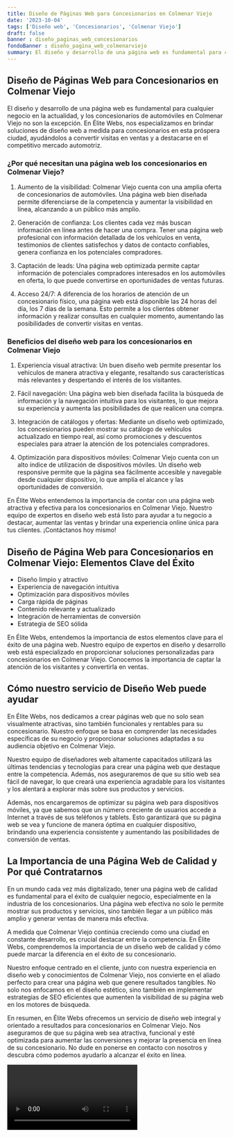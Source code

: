 ```yaml
---
title: Diseño de Páginas Web para Concesionarios en Colmenar Viejo
date: '2023-10-04'
tags: ['Diseño web', 'Concesionarios', 'Colmenar Viejo']
draft: false
banner : diseño_paginas_web_concesionarios
fondoBanner : diseño_pagina_web_colmenarviejo
summary: El diseño y desarrollo de una página web es fundamental para cualquier negocio en la actualidad, y los concesionarios de automóviles en Colmenar Viejo no son la excepción. En Élite Webs, nos especializamos en brindar soluciones de diseño web a medida para concesionarios en esta próspera ciudad, ayudándolos a convertir visitas en ventas y a destacarse en el competitivo mercado automotriz.
---
```


## Diseño de Páginas Web para Concesionarios en Colmenar Viejo

El diseño y desarrollo de una página web es fundamental para cualquier negocio en la actualidad, y los concesionarios de automóviles en Colmenar Viejo no son la excepción. En Élite Webs, nos especializamos en brindar soluciones de diseño web a medida para concesionarios en esta próspera ciudad, ayudándolos a convertir visitas en ventas y a destacarse en el competitivo mercado automotriz.

### ¿Por qué necesitan una página web los concesionarios en Colmenar Viejo?

1. Aumento de la visibilidad: Colmenar Viejo cuenta con una amplia oferta de concesionarios de automóviles. Una página web bien diseñada permite diferenciarse de la competencia y aumentar la visibilidad en línea, alcanzando a un público más amplio.

2. Generación de confianza: Los clientes cada vez más buscan información en línea antes de hacer una compra. Tener una página web profesional con información detallada de los vehículos en venta, testimonios de clientes satisfechos y datos de contacto confiables, genera confianza en los potenciales compradores.

3. Captación de leads: Una página web optimizada permite captar información de potenciales compradores interesados en los automóviles en oferta, lo que puede convertirse en oportunidades de ventas futuras.

4. Acceso 24/7: A diferencia de los horarios de atención de un concesionario físico, una página web está disponible las 24 horas del día, los 7 días de la semana. Esto permite a los clientes obtener información y realizar consultas en cualquier momento, aumentando las posibilidades de convertir visitas en ventas.

### Beneficios del diseño web para los concesionarios en Colmenar Viejo

1. Experiencia visual atractiva: Un buen diseño web permite presentar los vehículos de manera atractiva y elegante, resaltando sus características más relevantes y despertando el interés de los visitantes.

2. Fácil navegación: Una página web bien diseñada facilita la búsqueda de información y la navegación intuitiva para los visitantes, lo que mejora su experiencia y aumenta las posibilidades de que realicen una compra.

3. Integración de catálogos y ofertas: Mediante un diseño web optimizado, los concesionarios pueden mostrar su catálogo de vehículos actualizado en tiempo real, así como promociones y descuentos especiales para atraer la atención de los potenciales compradores.

4. Optimización para dispositivos móviles: Colmenar Viejo cuenta con un alto índice de utilización de dispositivos móviles. Un diseño web responsive permite que la página sea fácilmente accesible y navegable desde cualquier dispositivo, lo que amplía el alcance y las oportunidades de conversión.

En Élite Webs entendemos la importancia de contar con una página web atractiva y efectiva para los concesionarios en Colmenar Viejo. Nuestro equipo de expertos en diseño web está listo para ayudar a tu negocio a destacar, aumentar las ventas y brindar una experiencia online única para tus clientes. ¡Contáctanos hoy mismo!

<GifSeo />

<Cta />

## Diseño de Página Web para Concesionarios en Colmenar Viejo: Elementos Clave del Éxito

- Diseño limpio y atractivo
- Experiencia de navegación intuitiva
- Optimización para dispositivos móviles
- Carga rápida de páginas
- Contenido relevante y actualizado
- Integración de herramientas de conversión
- Estrategia de SEO sólida

En Élite Webs, entendemos la importancia de estos elementos clave para el éxito de una página web. Nuestro equipo de expertos en diseño y desarrollo web está especializado en proporcionar soluciones personalizadas para concesionarios en Colmenar Viejo. Conocemos la importancia de captar la atención de los visitantes y convertirla en ventas.

## Cómo nuestro servicio de Diseño Web puede ayudar

En Élite Webs, nos dedicamos a crear páginas web que no solo sean visualmente atractivas, sino también funcionales y rentables para su concesionario. Nuestro enfoque se basa en comprender las necesidades específicas de su negocio y proporcionar soluciones adaptadas a su audiencia objetivo en Colmenar Viejo.

Nuestro equipo de diseñadores web altamente capacitados utilizará las últimas tendencias y tecnologías para crear una página web que destaque entre la competencia. Además, nos aseguraremos de que su sitio web sea fácil de navegar, lo que creará una experiencia agradable para los visitantes y los alentará a explorar más sobre sus productos y servicios.

Además, nos encargaremos de optimizar su página web para dispositivos móviles, ya que sabemos que un número creciente de usuarios accede a Internet a través de sus teléfonos y tablets. Esto garantizará que su página web se vea y funcione de manera óptima en cualquier dispositivo, brindando una experiencia consistente y aumentando las posibilidades de conversión de ventas.

## La Importancia de una Página Web de Calidad y Por qué Contratarnos

En un mundo cada vez más digitalizado, tener una página web de calidad es fundamental para el éxito de cualquier negocio, especialmente en la industria de los concesionarios. Una página web efectiva no solo le permite mostrar sus productos y servicios, sino también llegar a un público más amplio y generar ventas de manera más efectiva.

A medida que Colmenar Viejo continúa creciendo como una ciudad en constante desarrollo, es crucial destacar entre la competencia. En Élite Webs, comprendemos la importancia de un diseño web de calidad y cómo puede marcar la diferencia en el éxito de su concesionario.

Nuestro enfoque centrado en el cliente, junto con nuestra experiencia en diseño web y conocimientos de Colmenar Viejo, nos convierte en el aliado perfecto para crear una página web que genere resultados tangibles. No solo nos enfocamos en el diseño estético, sino también en implementar estrategias de SEO eficientes que aumenten la visibilidad de su página web en los motores de búsqueda.

En resumen, en Élite Webs ofrecemos un servicio de diseño web integral y orientado a resultados para concesionarios en Colmenar Viejo. Nos aseguramos de que su página web sea atractiva, funcional y esté optimizada para aumentar las conversiones y mejorar la presencia en línea de su concesionario. No dude en ponerse en contacto con nosotros y descubra cómo podemos ayudarlo a alcanzar el éxito en línea.

<Video />

<CtaBot job='Concesionarios' city='Colmenar Viejo'/>

<Gmaps query='Colmenar Viejo+españa+maps' />